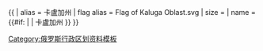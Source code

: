 {{ {{{1<noinclude>|country showdata</noinclude>}}}
| alias = 卡盧加州
| flag alias = Flag of Kaluga Oblast.svg
| size = {{{size|}}}
| name = {{#if: {{{name|}}} | {{{name|}}} | 卡盧加州 }}
}}<noinclude>
[[Category:俄罗斯行政区划资料模板]]
</noinclude>